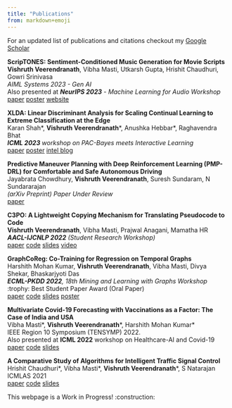 ```yaml
---
title: "Publications"
from: markdown+emoji
---
```


For an updated list of publications and citations checkout my [Google Scholar](https://scholar.google.com/citations?hl=en&authuser=2&user=Lg6yyBEAAAAJ)

**ScripTONES: Sentiment-Conditioned Music Generation for Movie Scripts** \
**Vishruth Veerendranath**, Vibha Masti, Utkarsh Gupta, Hrishit Chaudhuri, Gowri Srinivasa \
*AIML Systems 2023 - Gen AI* \
Also presented at ***NeurIPS 2023** - Machine Learning for Audio Workshop*      
<a href="https://mlforaudioworkshop.com/ScripTONES.pdf" type="button" class="btn btn-outline-primary btn-sm">paper</a>
<a href="posters/ScripTONES.pdf" type="button" class="btn btn-outline-primary btn-sm">poster</a>
<a href="https://torpid-okra-923.notion.site/ScripTONES-Sentiment-Conditioned-Music-Generation-for-Movie-Scripts-fb7038d68112435ea120af2bb7cc64b0" type="button" class="btn btn-outline-primary btn-sm">website</a>

**XLDA: Linear Discriminant Analysis for Scaling Continual Learning to Extreme Classification at the Edge**  \     
Karan Shah\*, **Vishruth Veerendranath**\*, Anushka Hebbar\*, Raghavendra Bhat                
***ICML 2023** workshop on PAC-Bayes meets Interactive Learning*            
<a href="https://arxiv.org/pdf/2307.11317.pdf" type="button" class="btn btn-outline-primary btn-sm">paper</a>
<a href="https://icml.cc/media/PosterPDFs/ICML%202023/25734.png?t=1690168196.9931436" type="button" class="btn btn-outline-primary btn-sm">poster</a>
<a href="https://community.intel.com/t5/Blogs/Tech-Innovation/Artificial-Intelligence-AI/Intel-Presents-Six-Papers-on-Novel-AI-Research-at-ICML-2023/post/1507163" type="button" class="btn btn-outline-primary btn-sm">intel blog</a>

**Predictive Maneuver Planning with Deep Reinforcement Learning (PMP-DRL) for Comfortable and Safe Autonomous Driving**         
Jayabrata Chowdhury, **Vishruth Veerendranath**, Suresh Sundaram, N Sundararajan             
*(arXiv Preprint) Paper Under Review*       
<a href="https://arxiv.org/pdf/2306.09055.pdf" type="button" class="btn btn-outline-primary btn-sm">paper</a>

**C3PO: A Lightweight Copying Mechanism for Translating Pseudocode to Code**        
**Vishruth Veerendranath**, Vibha Masti, Prajwal Anagani, Mamatha HR            
***AACL-IJCNLP 2022** (Student Research Workshop)*        
<a href="https://aclanthology.org/2022.aacl-srw.7" type="button" class="btn btn-outline-primary btn-sm">paper</a>
<a href="https://github.com/Pseudocode-to-Code/C3PO" type="button" class="btn btn-outline-primary btn-sm">code</a>
<a href="https://github.com/Pseudocode-to-Code/C3PO" type="button" class="btn btn-outline-primary btn-sm">slides</a>
<a href="https://underline.io/lecture/64860-c3po-a-lightweight-copying-mechanism-for-translating-pseudocode-to-code" type="button" class="btn btn-outline-primary btn-sm">video</a>

**GraphCoReg: Co-Training for Regression on Temporal Graphs**       
Harshith Mohan Kumar, **Vishruth Veerendranath**, Vibha Masti, Divya Shekar, Bhaskarjyoti Das           
***ECML-PKDD 2022**, 18th Mining and Learning with Graphs Workshop*              
:trophy: Best Student Paper Award (Oral Paper)      
<a href="https://openreview.net/forum?id=JExuzizhS-p" type="button" class="btn btn-outline-primary btn-sm">paper</a>
<a href="https://github.com/Deep-Co-Training/GraphCoReg" type="button" class="btn btn-outline-primary btn-sm">code</a>
<a href="https://github.com/Pseudocode-to-Code/C3PO" type="button" class="btn btn-outline-primary btn-sm">slides</a>
<a href="https://github.com/Pseudocode-to-Code/C3PO" type="button" class="btn btn-outline-primary btn-sm">poster</a>

**Multivariate Covid-19 Forecasting with Vaccinations as a Factor: The Case of India and USA**      
Vibha Masti\*, **Vishruth Veerendranath**\*, Harshith Mohan Kumar\*         
IEEE Region 10 Symposium (TENSYMP) 2022.        
Also presented at **ICML 2022** workshop on Healthcare-AI and Covid-19      
<a href="https://ieeexplore.ieee.org/document/9864476" type="button" class="btn btn-outline-primary btn-sm">paper</a>
<a href="https://github.com/Data-Analytics-Project-2021/covid19-prediction" type="button" class="btn btn-outline-primary btn-sm">code</a>
<a href="https://github.com/Data-Analytics-Project-2021/covid19-prediction" type="button" class="btn btn-outline-primary btn-sm">slides</a>



**A Comparative Study of Algorithms for Intelligent Traffic Signal Control**        
Hrishit Chaudhuri\*, Vibha Masti\*, **Vishruth Veerendranath**\*, S Natarajan         
ICMLAS 2021     
<a href="https://arxiv.org/abs/2109.00937" type="button" class="btn btn-outline-primary btn-sm">paper</a>
<a href="https://github.com/intelligent-traffic-signal/mini-proj-traffic" type="button" class="btn btn-outline-primary btn-sm">code</a>
<a href="./publication_assets/ICMLAS Presentation.pdf" type="button" class="btn btn-outline-primary btn-sm">slides</a>


This webpage is a Work in Progress! :construction:
